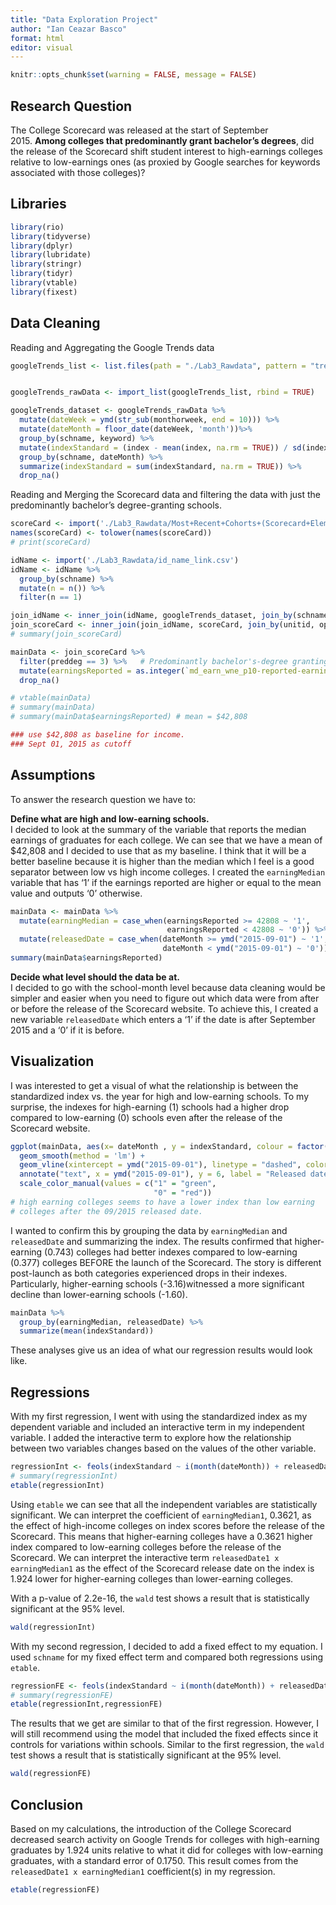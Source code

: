 ```yaml
---
title: "Data Exploration Project"
author: "Ian Ceazar Basco"
format: html
editor: visual
---
```


```r
knitr::opts_chunk$set(warning = FALSE, message = FALSE) 
```

## Research Question

The College Scorecard was released at the start of September 2015. **Among colleges that predominantly grant bachelor’s degrees**, did the release of the Scorecard shift student interest to high-earnings colleges relative to low-earnings ones (as proxied by Google searches for keywords associated with those colleges)?

## Libraries

```r
library(rio)
library(tidyverse)
library(dplyr)
library(lubridate)
library(stringr)
library(tidyr)
library(vtable)
library(fixest)
```

## Data Cleaning

Reading and Aggregating the Google Trends data

```r
googleTrends_list <- list.files(path = "./Lab3_Rawdata", pattern = "trends_up_to_", full.names = TRUE)


googleTrends_rawData <- import_list(googleTrends_list, rbind = TRUE)

googleTrends_dataset <- googleTrends_rawData %>% 
  mutate(dateWeek = ymd(str_sub(monthorweek, end = 10))) %>% 
  mutate(dateMonth = floor_date(dateWeek, 'month'))%>% 
  group_by(schname, keyword) %>%
  mutate(indexStandard = (index - mean(index, na.rm = TRUE)) / sd(index, na.rm = TRUE)) %>% 
  group_by(schname, dateMonth) %>% 
  summarize(indexStandard = sum(indexStandard, na.rm = TRUE)) %>% 
  drop_na()
```

Reading and Merging the Scorecard data and filtering the data with just the predominantly bachelor's degree-granting schools.

```r
scoreCard <- import('./Lab3_Rawdata/Most+Recent+Cohorts+(Scorecard+Elements).csv')
names(scoreCard) <- tolower(names(scoreCard))
# print(scoreCard)

idName <- import('./Lab3_Rawdata/id_name_link.csv')
idName <- idName %>% 
  group_by(schname) %>% 
  mutate(n = n()) %>% 
  filter(n == 1)

join_idName <- inner_join(idName, googleTrends_dataset, join_by(schname))
join_scoreCard <- inner_join(join_idName, scoreCard, join_by(unitid, opeid))
# summary(join_scoreCard)

mainData <- join_scoreCard %>% 
  filter(preddeg == 3) %>%   # Predominantly bachelor's-degree granting
  mutate(earningsReported = as.integer(`md_earn_wne_p10-reported-earnings`)) %>% #change to integer
  drop_na()

# vtable(mainData)
# summary(mainData)
# summary(mainData$earningsReported) # mean = $42,808

### use $42,808 as baseline for income.
### Sept 01, 2015 as cutoff


```

## Assumptions

To answer the research question we have to:

**Define what are high and low-earning schools.**\
I decided to look at the summary of the variable that reports the median earnings of graduates for each college. We can see that we have a mean of \$42,808 and I decided to use that as my baseline. I think that it will be a better baseline because it is higher than the median which I feel is a good separator between low vs high income colleges. I created the `earningMedian` variable that has '1' if the earnings reported are higher or equal to the mean value and outputs '0' otherwise.

```r
mainData <- mainData %>% 
  mutate(earningMedian = case_when(earningsReported >= 42808 ~ '1',
                                   earningsReported < 42808 ~ '0')) %>% 
  mutate(releasedDate = case_when(dateMonth >= ymd("2015-09-01") ~ '1',
                                  dateMonth < ymd("2015-09-01") ~ '0'))
summary(mainData$earningsReported)
```

**Decide what level should the data be at.\
**I decided to go with the school-month level because data cleaning would be simpler and easier when you need to figure out which data were from after or before the release of the Scorecard website. To achieve this, I created a new variable `releasedDate` which enters a '1' if the date is after September 2015 and a '0' if it is before.

## Visualization

I was interested to get a visual of what the relationship is between the standardized index vs. the year for high and low-earning schools. To my surprise, the indexes for high-earning (1) schools had a higher drop compared to low-earning (0) schools even after the release of the Scorecard website.

```r
ggplot(mainData, aes(x= dateMonth , y = indexStandard, colour = factor(earningMedian))) +
  geom_smooth(method = 'lm') +
  geom_vline(xintercept = ymd("2015-09-01"), linetype = "dashed", color = "blue") +
  annotate("text", x = ymd("2015-09-01"), y = 6, label = "Released date", vjust = 1, hjust = 1.05, color = "blue", size = 3) +
  scale_color_manual(values = c("1" = "green",
                                "0" = "red"))
# high earning colleges seems to have a lower index than low earning
# colleges after the 09/2015 released date.
```

I wanted to confirm this by grouping the data by `earningMedian` and `releasedDate` and summarizing the index. The results confirmed that higher-earning (0.743) colleges had better indexes compared to low-earning (0.377) colleges BEFORE the launch of the Scorecard. The story is different post-launch as both categories experienced drops in their indexes. Particularly, higher-earning schools (-3.16)witnessed a more significant decline than lower-earning schools (-1.60).

```r
mainData %>% 
  group_by(earningMedian, releasedDate) %>% 
  summarize(mean(indexStandard))
```

These analyses give us an idea of what our regression results would look like.

## Regressions

With my first regression, I went with using the standardized index as my dependent variable and included an interactive term in my independent variable. I added the interactive term to explore how the relationship between two variables changes based on the values of the other variable.

```r
regressionInt <- feols(indexStandard ~ i(month(dateMonth)) + releasedDate + earningMedian + releasedDate*earningMedian, data = mainData, , vcov = 'hetero')
# summary(regressionInt)
etable(regressionInt)
```

Using `etable` we can see that all the independent variables are statistically significant. We can interpret the coefficient of `earningMedian1`, 0.3621, as the effect of high-income colleges on index scores before the release of the Scorecard. This means that higher-earning colleges have a 0.3621 higher index compared to low-earning colleges before the release of the Scorecard. We can interpret the interactive term `releasedDate1 x earningMedian1` as the effect of the Scorecard release date on the index is 1.924 lower for higher-earning colleges than lower-earning colleges.

With a p-value of 2.2e-16, the `wald` test shows a result that is statistically significant at the 95% level.

```r
wald(regressionInt)
```

With my second regression, I decided to add a fixed effect to my equation. I used `schname` for my fixed effect term and compared both regressions using `etable`.

```r
regressionFE <- feols(indexStandard ~ i(month(dateMonth)) + releasedDate + earningMedian + releasedDate*earningMedian | schname, data = mainData, vcov = 'hetero')
# summary(regressionFE)
etable(regressionInt,regressionFE)
```

The results that we get are similar to that of the first regression. However, I will still recommend using the model that included the fixed effects since it controls for variations within schools. Similar to the first regression, the `wald` test shows a result that is statistically significant at the 95% level.

```r
wald(regressionFE)
```

## Conclusion

Based on my calculations, the introduction of the College Scorecard decreased search activity on Google Trends for colleges with high-earning graduates by 1.924 units relative to what it did for colleges with low-earning graduates, with a standard error of 0.1750. This result comes from the `releasedDate1 x earningMedian1` coefficient(s) in my regression.

```r
etable(regressionFE)
```
